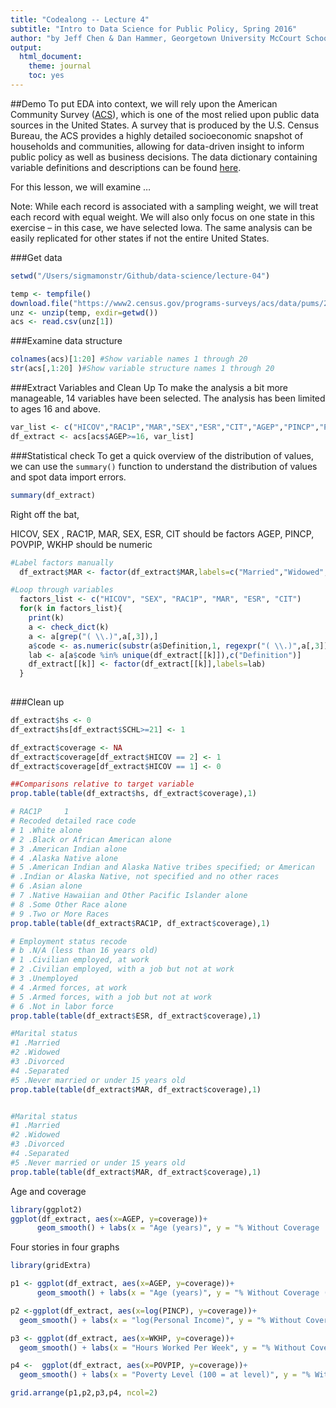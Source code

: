 ```yaml
---
title: "Codealong -- Lecture 4"
subtitle: "Intro to Data Science for Public Policy, Spring 2016"
author: "by Jeff Chen & Dan Hammer, Georgetown University McCourt School of Public Policy"
output: 
  html_document: 
    theme: journal
    toc: yes
---
```


##Demo
To put EDA into context, we will rely upon the American Community Survey ([ACS](http://www.census.gov/programs-surveys/acs/)), which is one of the most relied upon public data sources in the United States. A survey that is produced by the U.S. Census Bureau, the ACS provides a highly detailed socioeconomic snapshot of households and communities, allowing for data-driven insight to inform public policy as well as business decisions. The data dictionary containing variable definitions and descriptions can be found [here](http://www2.census.gov/programs-surveys/acs/tech_docs/pums/data_dict/PUMSDataDict15.txt).

For this lesson, we will examine ...

Note: While each record is associated with a sampling weight, we will treat each record with equal weight. We will also only focus on one state in this exercise -- in this case, we have selected Iowa. The same analysis can be easily replicated for other states if not the entire United States.

###Get data 
```r
setwd("/Users/sigmamonstr/Github/data-science/lecture-04")

```
```r
temp <- tempfile()
download.file("https://www2.census.gov/programs-surveys/acs/data/pums/2015/1-Year/csv_pia.zip",temp, mode="wb")
unz <- unzip(temp, exdir=getwd())
acs <- read.csv(unz[1])
```

###Examine data structure

```r
colnames(acs)[1:20] #Show variable names 1 through 20 
str(acs[,1:20] )#Show variable structure names 1 through 20 
```


###Extract Variables and Clean Up
To make the analysis a bit more manageable, 14 variables have been selected. The analysis has been limited to ages 16 and above.

```r
var_list <- c("HICOV","RAC1P","MAR","SEX","ESR","CIT","AGEP","PINCP","POVPIP","WKHP","SCHL")
df_extract <- acs[acs$AGEP>=16, var_list]

```

###Statistical check
To get a quick overview of the distribution of values, we can use the `summary()` function to understand the distribution of values and spot data import errors.
```r
summary(df_extract)
```
Right off the bat, 

HICOV, SEX , RAC1P, MAR, SEX, ESR, CIT should be factors
AGEP, PINCP, POVPIP, WKHP should be numeric


```r
#Label factors manually
  df_extract$MAR <- factor(df_extract$MAR,labels=c("Married","Widowed","Divorced","Separated", "Never married or under 15 yrs old"))
```

```r
#Loop through variables
  factors_list <- c("HICOV", "SEX", "RAC1P", "MAR", "ESR", "CIT")
  for(k in factors_list){
    print(k)
    a <- check_dict(k)
    a <- a[grep("( \\.)",a[,3]),]
    a$code <- as.numeric(substr(a$Definition,1, regexpr("( \\.)",a[,3])-1))
    lab <- a[a$code %in% unique(df_extract[[k]]),c("Definition")]
    df_extract[[k]] <- factor(df_extract[[k]],labels=lab)
  }
  
```
###Clean up
```r
df_extract$hs <- 0
df_extract$hs[df_extract$SCHL>=21] <- 1

df_extract$coverage <- NA
df_extract$coverage[df_extract$HICOV == 2] <- 1
df_extract$coverage[df_extract$HICOV == 1] <- 0
```

```r
##Comparisons relative to target variable
prop.table(table(df_extract$hs, df_extract$coverage),1)

# RAC1P		1	
# Recoded detailed race code
# 1 .White alone		
# 2 .Black or African American alone	
# 3 .American Indian alone		
# 4 .Alaska Native alone		
# 5 .American Indian and Alaska Native tribes specified; or American
# .Indian or Alaska Native, not specified and no other races
# 6 .Asian alone		
# 7 .Native Hawaiian and Other Pacific Islander alone
# 8 .Some Other Race alone		
# 9 .Two or More Races		
prop.table(table(df_extract$RAC1P, df_extract$coverage),1)

# Employment status recode
# b .N/A (less than 16 years old)
# 1 .Civilian employed, at work
# 2 .Civilian employed, with a job but not at work
# 3 .Unemployed
# 4 .Armed forces, at work
# 5 .Armed forces, with a job but not at work
# 6 .Not in labor force
prop.table(table(df_extract$ESR, df_extract$coverage),1)

#Marital status
#1 .Married
#2 .Widowed
#3 .Divorced
#4 .Separated
#5 .Never married or under 15 years old
prop.table(table(df_extract$MAR, df_extract$coverage),1)


#Marital status
#1 .Married
#2 .Widowed
#3 .Divorced
#4 .Separated
#5 .Never married or under 15 years old
prop.table(table(df_extract$MAR, df_extract$coverage),1)

```

Age and coverage
```r
library(ggplot2)
ggplot(df_extract, aes(x=AGEP, y=coverage))+
      geom_smooth() + labs(x = "Age (years)", y = "% Without Coverage  (1.0 = 100%)")
```

Four stories in four graphs
```r
library(gridExtra)

p1 <- ggplot(df_extract, aes(x=AGEP, y=coverage))+ 
      geom_smooth() + labs(x = "Age (years)", y = "% Without Coverage (1.0 = 100%)")

p2 <-ggplot(df_extract, aes(x=log(PINCP), y=coverage))+
  geom_smooth() + labs(x = "log(Personal Income)", y = "% Without Coverage (1.0 = 100%)")

p3 <- ggplot(df_extract, aes(x=WKHP, y=coverage))+
  geom_smooth() + labs(x = "Hours Worked Per Week", y = "% Without Coverage (1.0 = 100%)")

p4 <-  ggplot(df_extract, aes(x=POVPIP, y=coverage))+
  geom_smooth() + labs(x = "Poverty Level (100 = at level)", y = "% Without Coverage (1.0 = 100%)")

grid.arrange(p1,p2,p3,p4, ncol=2)
```